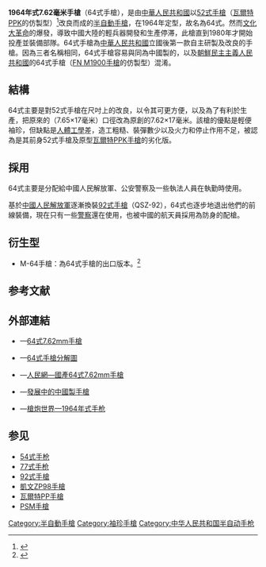 {{noteTA
|G1=軍事
|G2=長度單位
|G3=Firearms
}}
{{Infobox Weapon|is_ranged=yes
|caption=64式手槍
|name=1964年式7.62毫米手枪
|image=
|image_size= 
|type=[[半自動手槍|半自動手槍]]
|origin= {{flag|PRC}}
|platform=
|target=
|action= [[反沖作用_(槍械)|反沖作用]]、[[扳機|單／雙動]]
|used_by=[[中華人民共和國|中華人民共和國]]
|barrels=1根，無[[槍口|槍口]]裝置 
|cartridge= [[7.62×17毫米|7.62×17毫米]]<br />（1964年式7.62毫米手槍彈）
|part_length= 86.5毫米
|length= 155毫米
|weight=含空彈匣：560克
|mode= 半自動
|feed=7發[[彈匣|彈匣]]
|velocity=310米／秒
|range=50[[米_(單位)|米]]
|spec_type= 
|caliber= 7.62毫米
|sights= 缺口式[[機械瞄具|機械瞄具]]
}}

'''1964年式7.62毫米手槍'''（64式手槍），是由[[中華人民共和國|中華人民共和國]]以[[52式手槍|52式手槍]]（[[瓦爾特PP手槍|瓦爾特PPK]]的仿製型）<ref>{{Cite web |url=http://www.police-world.net/WQ.html |title=police-world.net |accessdate=2009-01-08 |archive-date=2009-01-06 |archive-url=https://archive.is/20090106111827/http://www.police-world.net/WQ.html |dead-url=no }}</ref>改良而成的[[半自動手槍|半自動手槍]]，在1964年定型，故名為64式。然而[[文化大革命|文化大革命]]的爆發，導致中國大陸的輕兵器開發和生產停滞，此槍直到1980年才開始投產並裝備部隊。64式手槍為[[中華人民共和國|中華人民共和國]]立國後第一款自主研製及改良的手槍。因為三者名稱相同，64式手槍容易與同為中國製的{{link-en|64式滅音手槍|Type 64 (silenced pistol)}}，以及[[朝鮮民主主義人民共和國|朝鮮民主主義人民共和國]]的64式手槍（[[FN_M1900手槍|FN M1900手槍]]的仿製型）混淆。

== 結構 ==
64式主要是對52式手槍在尺吋上的改良，以令其可更方便{{tsl|en|Concealed carry|隱蔽攜帶}}，以及為了有利於生產，把原來的{{tsl|en|.32 ACP}}（7.65×17毫米）口徑改為原創的7.62×17毫米。該槍的優點是輕便袖珍，但缺點是[[人體工學|人體工學]]差，造工粗糙、裝彈數少以及火力和停止作用不足，被認為是其前身52式手槍及原型[[瓦爾特PP手槍|瓦爾特PPK手槍]]的劣化版。

== 採用==
64式主要是分配給中國人民解放軍、公安警察及一些執法人員在執勤時使用。

基於[[中國人民解放軍|中國人民解放軍]]逐漸換裝[[92式手槍|92式手槍]]（QSZ-92），64式也逐步地退出他們的前線裝備，現在只有一些[[警察|警察]]還在使用，也被中國的航天員採用為防身的配槍。

== 衍生型 ==
* M-64手槍：為64式手槍的出口版本。<ref>{{Cite web |url=http://www.militaryfactory.com/smallarms/detail.asp?smallarms_id=101 |title=存档副本 |accessdate=2012-12-14 |archive-date=2013-01-16 |archive-url=https://web.archive.org/web/20130116062546/http://militaryfactory.com/smallarms/detail.asp?smallarms_id=101 |dead-url=no }}</ref>

== 参考文献 ==
{{Reflist}}

== 外部連結 ==
* {{zh icon}}—[https://web.archive.org/web/20110715135019/http://mil.qianlong.com/4919/2004/03/31/228%401974017.htm 64式7.62mm手槍]
* {{zh icon}}—[http://jczs.sina.com.cn/2004-03-31/1810190526.html 64式手槍分解圖]{{Wayback|url=http://jczs.sina.com.cn/2004-03-31/1810190526.html |date=20050205175949 }}
* {{zh icon}}—[http://military.people.com.cn/GB/8221/47880/47883/3378143.html 人民網—國產64式7.62mm手槍]{{Wayback|url=http://military.people.com.cn/GB/8221/47880/47883/3378143.html |date=20060117030700 }}
* {{zh icon}}—[https://web.archive.org/web/20070807220757/http://www.laobing.com/jsht/jsht3042h.html 發展中的中國製手槍]
* {{zh icon}}—[http://pewpewpew.work/china/handgun/1964/64.htm 槍炮世界—1964年式手枪]{{Wayback|url=http://pewpewpew.work/china/handgun/1964/64.htm |date=20200321110657 }}

== 参见 ==
* [[54式手枪|54式手枪]]
* [[77式手枪|77式手枪]]
* [[92式手槍|92式手槍]]
* [[凱文ZP98手槍|凱文ZP98手槍]]
* [[瓦爾特PP手槍|瓦爾特PP手槍]]
* [[PSM手槍|PSM手槍]]

[[Category:半自動手槍|Category:半自動手槍]]
[[Category:袖珍手槍|Category:袖珍手槍]]
[[Category:中华人民共和国半自动手枪|Category:中华人民共和国半自动手枪]]